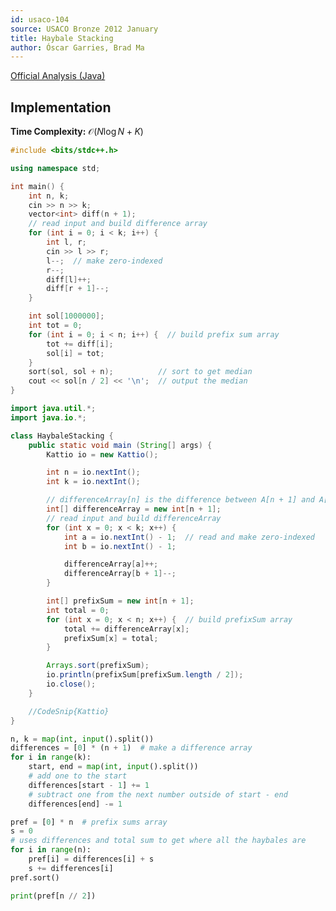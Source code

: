 ```yaml
---
id: usaco-104
source: USACO Bronze 2012 January
title: Haybale Stacking
author: Óscar Garries, Brad Ma
---
```


[Official Analysis (Java)](http://www.usaco.org/current/data/sol_stacking.html)

## Implementation

**Time Complexity:** $\mathcal{O}(N\log N + K)$

<LanguageSection>
<CPPSection>

```cpp
#include <bits/stdc++.h>

using namespace std;

int main() {
	int n, k;
	cin >> n >> k;
	vector<int> diff(n + 1);
	// read input and build difference array
	for (int i = 0; i < k; i++) {
		int l, r;
		cin >> l >> r;
		l--;  // make zero-indexed
		r--;
		diff[l]++;
		diff[r + 1]--;
	}

	int sol[1000000];
	int tot = 0;
	for (int i = 0; i < n; i++) {  // build prefix sum array
		tot += diff[i];
		sol[i] = tot;
	}
	sort(sol, sol + n);          // sort to get median
	cout << sol[n / 2] << '\n';  // output the median
}
```

</CPPSection>
<JavaSection>

```java
import java.util.*;
import java.io.*;

class HaybaleStacking {
	public static void main (String[] args) {
		Kattio io = new Kattio();

		int n = io.nextInt();
		int k = io.nextInt();

		// differenceArray[n] is the difference between A[n + 1] and A[n]
		int[] differenceArray = new int[n + 1];
		// read input and build differenceArray
		for (int x = 0; x < k; x++) {
			int a = io.nextInt() - 1;  // read and make zero-indexed
			int b = io.nextInt() - 1;

			differenceArray[a]++;
			differenceArray[b + 1]--;
		}

		int[] prefixSum = new int[n + 1];
		int total = 0;
		for (int x = 0; x < n; x++) {  // build prefixSum array
			total += differenceArray[x];
			prefixSum[x] = total;
		}

		Arrays.sort(prefixSum);
		io.println(prefixSum[prefixSum.length / 2]);
		io.close();
	}

	//CodeSnip{Kattio}
}
```

</JavaSection>
<PySection>

```py
n, k = map(int, input().split())
differences = [0] * (n + 1)  # make a difference array
for i in range(k):
	start, end = map(int, input().split())
	# add one to the start
	differences[start - 1] += 1
	# subtract one from the next number outside of start - end
	differences[end] -= 1

pref = [0] * n  # prefix sums array
s = 0
# uses differences and total sum to get where all the haybales are
for i in range(n):
	pref[i] = differences[i] + s
	s += differences[i]
pref.sort()

print(pref[n // 2])
```

</PySection>
</LanguageSection>
